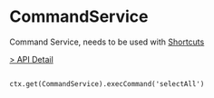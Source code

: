# CommandService

Command Service, needs to be used with [Shortcuts](/flowgram.ai/guide/advanced/interactive/shortcuts.html)

[> API Detail](https://flowgram.aiauto-docs/command/interfaces/CommandService.html)


```Usage

ctx.get(CommandService).execCommand('selectAll')
```
